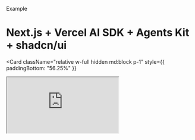 <Label>Example</Label>

# Next.js + Vercel AI SDK + Agents Kit + shadcn/ui

<Card
  className="relative w-full hidden md:block p-1"
  style={{ paddingBottom: "56.25%" }}
>
  <iframe
    src="https://stackblitz.com/edit/stackblitz-starters-qjm3f3ed?embed=1&file=app%2Fpage.tsx&hideExplorer=1&hideNavigation=1"
    className="absolute top-0 left-0 w-full h-full"
    allowFullScreen
  ></iframe>
</Card>